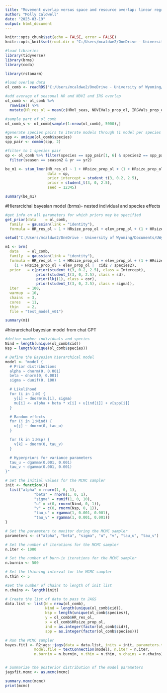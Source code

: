 ```yaml
---
title: "Movement overlap versus space and resource overlap: linear regressions"
author: "Molly Caldwell"
date: "2023-03-19"
output: html_document
---
```



```r
knitr::opts_chunk$set(echo = FALSE, error = FALSE)
knitr::opts_knit$set(root.dir = "C:/Users/mcaldwe2/OneDrive - University of Wyoming/Documents/UWyo/PhD project/YNP-ungulate-niche-paper")
```

```r
#load libraries
library(tidyverse)
library(brms)
library(coda)

library(rstanarm)
```

```r
#load overlap data 
ol_comb <- readRDS("C:/Users/mcaldwe2/OneDrive - University of Wyoming/Documents/UWyo/PhD project/YNP-ungulate-niche-paper/Code Output/density_overlap/density_overlap_model_data_comb_3.2023.rds")

#add average of seasonal HR and NDVI and IRG overlap
ol_comb <- ol_comb %>% 
  rowwise() %>% 
  mutate(HR_res_ol = mean(c(HRol_seas, NDVIVals_prop_ol, IRGVals_prop_ol)))

#sample part of ol_comb
ol_comb_s <- ol_comb[sample(1:nrow(ol_comb), 5000),]
```

```r
#generate species pairs to iterate models through (1 model per species pair)
spp <- unique(ol_comb$species)
spp_pair <- combn(spp, 2)

#filter to 1 species pair
op <- ol_comb %>% filter(species == spp_pair[1, 6] & species2 == spp_pair[2, 6]) %>% 
  filter(season == season2 & yr == yr2)
```

```r
be_m1 <- stan_lmer(HR_res_ol ~ 1 + HRsize_prop_ol + (1 + HRsize_prop_ol | cid),
                   data = op,
                   prior_intercept = student_t(3, 0.2, 2.5),
                   prior = student_t(3, 0, 2.5),
                   seed = 12345)

summary(be_m1)
```



#Hierarcichal bayesian model (brms)- nested individual and species effects

```r
#get info on all parameters for which priors may be specified
get_prior(data    = ol_comb,
  family  = gaussian(link = "identity"),
  formula = HR_res_ol ~ 1 + HRsize_prop_ol + elev_prop_ol + (1 + HRsize_prop_ol + elev_prop_ol |  cid / species))
```


```r
setwd("C:/Users/mcaldwe2/OneDrive - University of Wyoming/Documents/UWyo/PhD project/YNP-ungulate-niche-paper/Code Output/density_overlap_bayes_models/")

m1 <- brm(
  data    = ol_comb,
  family  = gaussian(link = "identity"),
  formula = HR_res_ol ~ 1 + HRsize_prop_ol + elev_prop_ol + (1 + HRsize_prop_ol + elev_prop_ol |  cid / species) +
    (1 + HRsize_prop_ol + elev_prop_ol |  cid2 / species2),
  prior   = c(prior(student_t(3, 0.2, 2.5), class = Intercept),
              prior(student_t(3, 0, 2.5), class = sd),
              prior(lkj(1), class = cor),
              prior(student_t(3, 0, 2.5), class = sigma)),
  iter    = 100,
  warmup  = 10,
  chains  = 3,
  cores   = 11,
  thin    = 2,
  file = "test_model_v01")

summary(m1)
```





#hierarcichal bayesian model from chat GPT

```r
#define number individuals and species
Nind = length(unique(ol_comb$cid))
Nsp = length(unique(ol_comb$species))

# Define the Bayesian hierarchical model
model <- "model {
  # Prior distributions
  alpha ~ dnorm(0, 0.001)
  beta ~ dnorm(0, 0.001)
  sigma ~ dunif(0, 100)

  # Likelihood
  for (i in 1:N) {
    y[i] ~ dnorm(mu[i], sigma)
    mu[i] <- alpha + beta * x[i] + u[ind[i]] + v[spp[i]]
  }

  # Random effects
  for (j in 1:Nind) {
    u[j] ~ dnorm(0, tau_u)
  }

  for (k in 1:Nsp) {
    v[k] ~ dnorm(0, tau_v)
  }

  # Hyperpriors for variance parameters
  tau_u ~ dgamma(0.001, 0.001)
  tau_v ~ dgamma(0.001, 0.001)
}"

# Set the initial values for the MCMC sampler
init <- function(){
  list("alpha" = rnorm(1, 0, 1),
             "beta" = rnorm(1, 0, 1),
             "sigma" = runif(1, 0, 10),
             "u" = c(0, rnorm(Nind, 0, 1)),
             "v" = c(0, rnorm(Nsp, 0, 1)),
             "tau_u" = rgamma(1, 0.001, 0.001),
             "tau_v" = rgamma(1, 0.001, 0.001))
}

# Set the parameters to monitor during the MCMC sampler
parameters <- c("alpha", "beta", "sigma", "u", "v", "tau_u", "tau_v")

# Set the number of iterations for the MCMC sampler
n.iter <- 1000

# Set the number of burn-in iterations for the MCMC sampler
n.burnin <- 500

# Set the thinning interval for the MCMC sampler
n.thin <- 5

#Set the number of chains to length of init list
n.chains <- length(init)

# Create the list of data to pass to JAGS
data.list <- list(N = nrow(ol_comb),
                  Nind = length(unique(ol_comb$cid)),
                  Nsp = length(unique(ol_comb$species)),
                  y = ol_comb$HR_res_ol,
                  x = ol_comb$HRsize_prop_ol,
                  ind = as.integer(factor(ol_comb$cid)),
                  spp = as.integer(factor(ol_comb$species)))

# Run the MCMC sampler
bayes.fit1 <- R2jags::jags(data = data.list, inits = init, parameters.to.save = parameters,
             model.file = textConnection(model), n.iter = n.iter,
             n.burnin = n.burnin, n.thin = n.thin, n.chains = n.chains)


# Summarize the posterior distribution of the model parameters
jagsfit.mcmc <- as.mcmc(mcmc)

summary.mcmc(mcmc)
print(mcmc)
```


